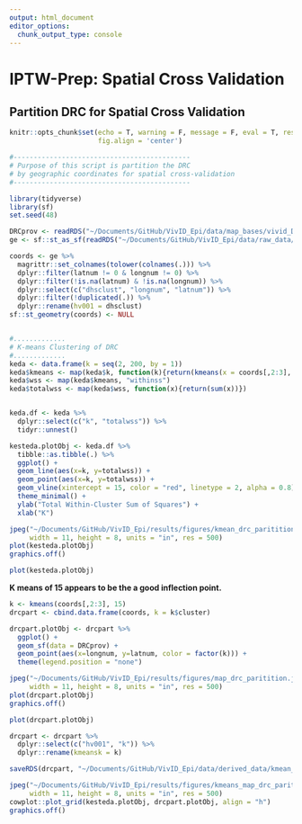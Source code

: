 ```yaml
---
output: html_document
editor_options: 
  chunk_output_type: console
---
```

# IPTW-Prep: Spatial Cross Validation

## Partition DRC for Spatial Cross Validation

```r
knitr::opts_chunk$set(echo = T, warning = F, message = F, eval = T, results = 'hide',
                      fig.align = 'center')

```
```r
#--------------------------------------------
# Purpose of this script is partition the DRC
# by geographic coordinates for spatial cross-validation
#--------------------------------------------

library(tidyverse)
library(sf)
set.seed(48)

DRCprov <- readRDS("~/Documents/GitHub/VivID_Epi/data/map_bases/vivid_DRCprov.rds")
ge <- sf::st_as_sf(readRDS("~/Documents/GitHub/VivID_Epi/data/raw_data/dhsdata/datasets/CDGE61FL.rds"))

coords <- ge %>% 
  magrittr::set_colnames(tolower(colnames(.))) %>% 
  dplyr::filter(latnum != 0 & longnum != 0) %>% 
  dplyr::filter(!is.na(latnum) & !is.na(longnum)) %>% 
  dplyr::select(c("dhsclust", "longnum", "latnum")) %>% 
  dplyr::filter(!duplicated(.)) %>% 
  dplyr::rename(hv001 = dhsclust)
sf::st_geometry(coords) <- NULL


#.............
# K-means Clustering of DRC
#.............
keda <- data.frame(k = seq(2, 200, by = 1))
keda$kmeans <- map(keda$k, function(k){return(kmeans(x = coords[,2:3], centers = k))})
keda$wss <- map(keda$kmeans, "withinss")
keda$totalwss <- map(keda$wss, function(x){return(sum(x))})


keda.df <- keda %>% 
  dplyr::select(c("k", "totalwss")) %>% 
  tidyr::unnest()

kesteda.plotObj <- keda.df %>% 
  tibble::as.tibble(.) %>% 
  ggplot() +
  geom_line(aes(x=k, y=totalwss)) + 
  geom_point(aes(x=k, y=totalwss)) +
  geom_vline(xintercept = 15, color = "red", linetype = 2, alpha = 0.8) +
  theme_minimal() + 
  ylab("Total Within-Cluster Sum of Squares") +
  xlab("K")

jpeg("~/Documents/GitHub/VivID_Epi/results/figures/kmean_drc_paritition.jpg",
     width = 11, height = 8, units = "in", res = 500)
plot(kesteda.plotObj)
graphics.off()


```

```r
plot(kesteda.plotObj)
```
**K means of 15 appears to be the a good inflection point.**


```r
k <- kmeans(coords[,2:3], 15)
drcpart <- cbind.data.frame(coords, k = k$cluster) 

drcpart.plotObj <- drcpart %>% 
  ggplot() + 
  geom_sf(data = DRCprov) + 
  geom_point(aes(x=longnum, y=latnum, color = factor(k))) +
  theme(legend.position = "none")

jpeg("~/Documents/GitHub/VivID_Epi/results/figures/map_drc_paritition.jpg",
     width = 11, height = 8, units = "in", res = 500)
plot(drcpart.plotObj)
graphics.off()


```

```r
plot(drcpart.plotObj)
```


```r
drcpart <- drcpart %>% 
  dplyr::select(c("hv001", "k")) %>% 
  dplyr::rename(kmeansk = k)

saveRDS(drcpart, "~/Documents/GitHub/VivID_Epi/data/derived_data/kmean_drcpartitioned.rds")

```

```r


jpeg("~/Documents/GitHub/VivID_Epi/results/figures/kmeans_map_drc_paritition.jpg",
     width = 11, height = 8, units = "in", res = 500)
cowplot::plot_grid(kesteda.plotObj, drcpart.plotObj, align = "h")
graphics.off()


```
